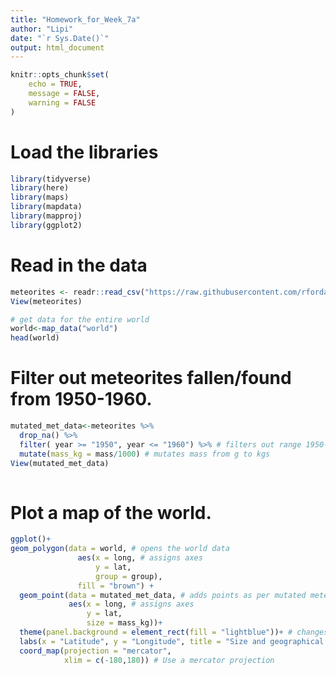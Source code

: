 ```yaml
---
title: "Homework_for_Week_7a"
author: "Lipi"
date: "`r Sys.Date()`"
output: html_document
---
```


```r
knitr::opts_chunk$set(
	echo = TRUE,
	message = FALSE,
	warning = FALSE
)
```

# Load the libraries

```r
library(tidyverse)
library(here)
library(maps)
library(mapdata)
library(mapproj)
library(ggplot2)
```

# Read in the data

```r
meteorites <- readr::read_csv("https://raw.githubusercontent.com/rfordatascience/tidytuesday/master/data/2019/2019-06-11/meteorites.csv")
View(meteorites)

# get data for the entire world
world<-map_data("world")
head(world)

```

# Filter out meteorites fallen/found from 1950-1960.

```r
mutated_met_data<-meteorites %>%
  drop_na() %>%
  filter( year >= "1950", year <= "1960") %>% # filters out range 1950-1960
  mutate(mass_kg = mass/1000) # mutates mass from g to kgs
View(mutated_met_data)
  
```

# Plot a map of the world.

```r
ggplot()+
geom_polygon(data = world, # opens the world data
               aes(x = long, # assigns axes
                   y = lat,
                   group = group), 
               fill = "brown") +
  geom_point(data = mutated_met_data, # adds points as per mutated meteorites data
             aes(x = long, # assigns axes 
                 y = lat, 
                 size = mass_kg))+ 
  theme(panel.background = element_rect(fill = "lightblue"))+ # changes background to lightblue for water
  labs(x = "Latitude", y = "Longitude", title = "Size and geographical distribution of meteorites fallen in between 1950-1960", size = "Mass (Kg)")+ # adds labels to axes and title
  coord_map(projection = "mercator",
            xlim = c(-180,180)) # Use a mercator projection

```
